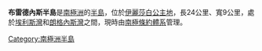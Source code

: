 {{unreferenced|time=2013-10-27T08:51:07+00:00}}
{{Coord|68|34|S|78|10|E|source:GNIS|display=title}}

'''布雷德內斯半島'''是[[南極洲|南極洲]]的[[半島|半島]]，位於[[伊麗莎白公主地|伊麗莎白公主地]]，長24公里、寬9公里，處於[[埃利斯灣|埃利斯灣]]和[[朗格內斯灣|朗格內斯灣]]之間，現時由[[南極條約體系|南極條約體系]]管理。

{{Antarctica-geo-stub}}
[[Category:南極洲半島|Category:南極洲半島]]